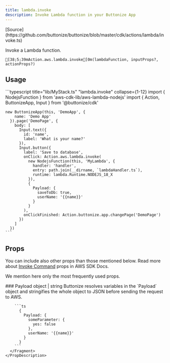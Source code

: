 ```yaml
---
title: lambda.invoke
description: Invoke Lambda function in your Buttonize App
---
```



<FrameworkSelect>
	<FrameworkContent>
		<Fragment slot="cdk">
			[Source](https://github.com/buttonize/buttonize/blob/master/cdk/actions/lambda/invoke.ts)
		</Fragment>
	</FrameworkContent>
</FrameworkSelect>

Invoke a Lambda function.

```ansi
[38;5;39mAction.aws.lambda.invoke[0m(lambdaFunction, inputProps?, actionProps?)
```

## Usage

<FrameworkContent>
  <Fragment slot="cdk">
    ```typescript title="lib/MyStack.ts" "lambda.invoke" collapse={1-12}
    import { NodejsFunction } from 'aws-cdk-lib/aws-lambda-nodejs'
    import { Action, ButtonizeApp, Input } from '@buttonize/cdk'

    new ButtonizeApp(this, 'DemoApp', {
        name: 'Demo App'
      }).page('DemoPage', {
        body: [
          Input.text({
            id: 'name',
            label: 'What is your name?'
          }),
          Input.button({
            label: 'Save to database',
            onClick: Action.aws.lambda.invoke(
              new NodejsFunction(this, 'MyLambda', {
                handler: 'handler',
                entry: path.join(__dirname, `lambdaHandler.ts`),
                runtime: lambda.Runtime.NODEJS_18_X
              }),
              {
                Payload: {
                  saveToDb: true,
                  userName: '{{name}}'
                }
              }
            ),
            onClickFinished: Action.buttonize.app.changePage('DemoPage')
          })
        ]
      })
    ```

  </Fragment>
</FrameworkContent>

## Props

You can include also other props than those mentioned below. Read more about [Invoke Command](https://docs.aws.amazon.com/AWSJavaScriptSDK/v3/latest/Package/-aws-sdk-client-lambda/Interface/InvocationRequest/) props in AWS SDK Docs.

We mention here only the most frequently used props.

<FrameworkContent>
  <Fragment slot="cdk">
    <PropDescription>
      <Fragment slot="title">
        ### Payload
      </Fragment>
      <PropMarker slot="markers" type="optional" />
      <Fragment slot="type">object | string</Fragment>
      <Fragment slot="description">
         Buttonize resolves variables in the `Payload` object and stringifies the whole object to JSON before sending the request to AWS.

        ```ts
          {
            Payload: {
              someParameter: {
                yes: false
              },
              userName: '{{name}}'
            }
          }
        ```
      </Fragment>
    </PropDescription>

  </Fragment>
</FrameworkContent>
